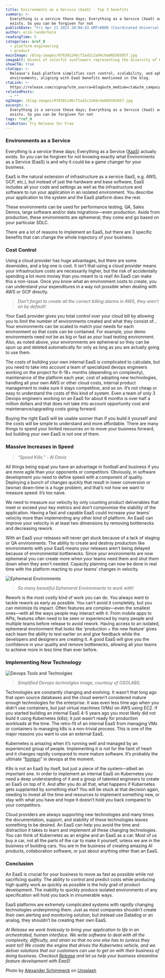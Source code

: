 ```yaml
---
title: Environments as a Service (EaaS) - Top 3 benefits
summary: >-
  Everything is a service these days; Everything as a Service (XaaS) actually
  exists. So you can be forgiven for not
publishDate: "Fri Apr 21 2023 20:04:43 GMT+0000 (Coordinated Universal Time)"
author: erik-landerholm
readingTime: 5
categories: &ref_0
  - platform-engineering
  - product
mainImage: /blog-images/07630124bcf2ad1c2a94c9a06b56585f.jpg
imageAlt: Dozens of colorful sunflowers representing the diversity of EaaS
showCTA: true
ctaCopy: >-
  Release's EaaS platform simplifies cost control, scalability, and ephemeral
  environments, aligning with EaaS benefits mentioned in the blog.
ctaLink: >-
  https://release.com/signup?utm_source=blog&utm_medium=cta&utm_campaign=blog-cta&utm_content=environments-as-a-service-eaas-top-3-benefits
relatedPosts:
  - ""
ogImage: /blog-images/07630124bcf2ad1c2a94c9a06b56585f.jpg
excerpt: >-
  Everything is a service these days; Everything as a Service (XaaS) actually
  exists. So you can be forgiven for not
tags: *ref_0
ctaButton: Try Release for Free
---
```


### Environments as a Service

Everything is a service these days; Everything as a Service ([XaaS](https://simple.wikipedia.org/wiki/Everything_as_a_service)) actually exists. So you can be forgiven for not knowing exactly what Environments as a Service (EaaS) is and why it could be a game changer for your business.

EaaS is the natural extension of infrastructure as a service (IaaS, e.g. AWS, GCP, etc.), but instead of just the hardware and base software, EaaS includes all your code and settings as well as the infrastructure and software to run your application in an isolated environment. You describe your application to the system and the EaaS platform does the rest.

These environments can be used for performance testing, QA, Sales Demos, large software and/or data migrations—even production. Aside from production, these environments are ephemeral; they come and go based on your particular SDLC.

There are a lot of reasons to implement an EaaS, but there are 3 specific benefits that can change the whole trajectory of your business.

### Cost Control

Using a cloud provider has huge advantages, but there are some downsides, and a big one is cost. It isn’t that using a cloud provider means your infrastructure costs are necessarily higher, but the risk of accidentally spending a lot more money than you meant to is real! An EaaS can make this a non-issue. Once you know what an environment costs to create, you can understand your expenditures in a way not possible when dealing with AWS or GCP directly.

> _Don’t forget to create all the correct billing alarms in AWS, they aren’t on by default!_

Your EaaS provider gives you total control over your cloud bill by allowing you to limit the number of environments created and what they consist of… Your environments can be scaled to match your needs for each environment so that costs can be contained. For example, your demo environments need not be as big or fast as your load testing environment. Also, as noted above, your environments are ephemeral so they can be spun up and deleted automatically for only as long as you are actually going to use them.

The costs of building your own internal EaaS is complicated to calculate, but you need to take into account a team of specialized devops engineers working on the project for 6-18+ months (depending on complexity), maintenance of the platform each year, cost of adopting new technologies, handling all your own AWS or other cloud costs, internal product management to make sure it stays competitive, and so on. It’s not cheap or easy to understand the costs of this kind of system. Even a team of only 3 Devops engineers working on an EaaS for about 6 months is over half a million dollars and that does not take into account opportunity cost and maintenance/upgrading costs going forward.

Buying the right EaaS will be usable sooner than if you build it yourself and the costs will be simple to understand and more affordable. There are many things to spend your limited resources on to move your business forward, but building your own EaaS is not one of them.

### Massive Increases in Speed

> _“Speed Kills.” - Al Davis_

All things being equal you have an advantage in football and business if you are more agile than your opponents or competitors. Obviously, in software development you need to define speed with a component of quality. Deploying a bunch of changes quickly that result in lower conversion or (worse) down-time is a huge problem, and that’s not how we want to measure speed: it’s too naive.

We need to measure our velocity by only counting product deliverables that meet or exceed your key metrics and don’t compromise the stability of the application. Having a fast and capable EaaS could increase your teams’ velocity more than implementing any other kind of platform. An EaaS can improve your velocity in at least two dimensions by removing bottlenecks and decreasing rework.

With an EaaS your releases will never get stuck because of a lack of staging or QA environments. The ability to create and destroy production like environments with your EaaS means your releases aren’t being delayed because of environmental bottlenecks. Since your environments are now ephemeral you can create more when your teams need them and shut them down when they aren’t needed. Capacity planning can now be done in real time with the platform reacting to your teams’ changes in velocity.

![Ephemeral Environments](/blog-images/dcb11bff94c7277ee59cddb74df6be58.png)

> _So many beautiful Ephemeral Environments to work with!_

Rework is the most costly kind of work you can do. You always want to tackle rework as early as possible. You can’t avoid it completely, but you can minimize its impact. Often features are complex—even the smallest ones—with all the ways people may interact with it. From mobile apps to APIs, features often need to be seen or experienced by many people and multiple teams before release to avoid rework. Having access to an isolated, ephemeral environment that looks like ‘production + the new feature’ gives each team the ability to test earlier on and give feedback while the developers and designers are creating it. A good EaaS will give you the confidence in your quality and remove bottlenecks, allowing all your teams to achieve more in less time than ever before.

### Implementing New Technology

![Devops Tools and Technolgies](/blog-images/89eb8ffe69f92eea204cf6945c432912.png)

> _Simplified Devops technolgies image, courtesy of OSOLABS._

Technologies are constantly changing and evolving. It wasn’t that long ago that open source databases and the cloud weren’t considered mature enough technologies for the enterprise. It was even less time ago when you didn’t use containers, but just virtual machines (VMs) on AWS using EC2. If you started building an internal EaaS 4-5 years ago you most likely did not build it using Kubernetes (k8s); it just wasn’t ready for production workloads at the time. The retro-fit of an internal EaaS from managing VMs or containers to managing k8s is a non-trivial process. This is one of the major reasons you want to use an external EaaS.

Kubernetes is amazing when it’s running well and managed by an experienced group of people. Implementing it is not for the faint of heart and it changes rapidly compared to more mature software. It’s probably the ultimate “[footgun](https://en.wiktionary.org/wiki/footgun)” in devops at the moment.

K8s is not an EaaS by itself, but just a piece of the system—albeit an important one. In order to implement an internal EaaS on Kubernetes you need a deep understanding of it and a group of talented engineers to create an EaaS on top of it. And after you do all that, what happens if Kubernetes gets supplanted by something else? You will be stuck at that decision again, needing to invest all the time and resources to implement something new, or stay with what you have and hope it doesn’t hold you back compared to your competitors.

Cloud providers are always supporting new technologies and many times the documentation, support, and stability of these technologies leaves something to be desired. An EaaS can help you avoid the time and distraction it takes to learn and implement all these changing technologies. You can think of Kubernetes as an engine and an EaaS as a car. Most of us buy a car, not all the parts of the car to make it yourself, unless we are in the business of building cars. You are in the business of creating amazing AI products, collaboration software, or just about anything other than an EaaS.

### Conclusion

An EaaS is crucial for your business to move as fast as possible while not sacrificing quality. The ability to control and predict costs while producing high quality work as quickly as possible is the holy grail of product development. The inability to quickly produce isolated environments of any specification will hold you back in innumerable ways.

EaaS platforms are extremely complicated systems with rapidly changing technologies underpinning them. Just as most companies shouldn’t create their own alerting and monitoring solution, but instead use Datadog or an analog, they shouldn’t be creating their own EaaS.

_At Release we work tirelessly to bring your application to life in an orchestrated, human interface. We write software to deal with all the complexity, difficulty, and strain so that no one else has to (unless they want to!) We create the engine that drives the Kubernetes vehicle, and we deliver solutions that our customers can use to get on with their business of doing business. Checkout_ [_Release_](https://releasehub.com) _and let us help your business streamline feature development with EaaS!_

Photo by [Alexander Schimmeck](https://unsplash.com/@alschim?utm_source=unsplash&utm_medium=referral&utm_content=creditCopyText) on [Unsplash](https://unsplash.com/)
